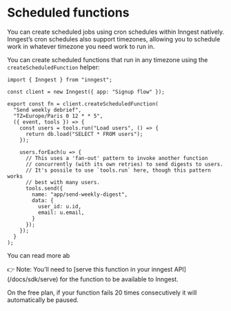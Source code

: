 # Scheduled functions

You can create scheduled jobs using cron schedules within Inngest natively.  Inngest’s cron schedules also support timezones, allowing you to schedule work in whatever timezone you need work to run in.

You can create scheduled functions that run in any timezone using the `createScheduledFunction` helper:

```tsx
import { Inngest } from "inngest";

const client = new Inngest({ app: "Signup flow" });

export const fn = client.createScheduledFunction(
  "Send weekly debrief",
  "TZ=Europe/Paris 0 12 * * 5",
  ({ event, tools }) => {
    const users = tools.run("Load users", () => {
      return db.load("SELECT * FROM users");
    });

    users.forEach(u => {
      // This uses a 'fan-out' pattern to invoke another function
      // concurrently (with its own retries) to send digests to users.
      // It's possile to use `tools.run` here, though this pattern works
      // best with many users.
      tools.send({
        name: "app/send-weekly-digest",
        data: {
          user_id: u.id,
          email: u.email,
        }
      });
    });
  }
);
```

You can read more ab

<aside>
👉 Note: You’ll need to [serve this function in your inngest API](/docs/sdk/serve) for the function to be available to Inngest.
</aside>

On the free plan, if your function fails 20 times consecutively it will automatically be paused.
